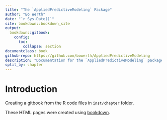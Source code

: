 ```yaml
--- 
title: "The `AppliedPredictiveModeling` Package"
author: "Bo Werth"
date: "`r Sys.Date()`"
site: bookdown::bookdown_site
output: 
  bookdown::gitbook:
    config:
      toc:
        collapse: section
documentclass: book
github-repo: https://github.com/bowerth/AppliedPredictiveModeling
description: "Documentation for the `AppliedPredictiveModeling` package"
split_by: chapter
---
```


# Introduction

Creating a gitbook from the R code files in `inst/chapter` folder.

These HTML pages were created using [bookdown](https://bookdown.org). 
